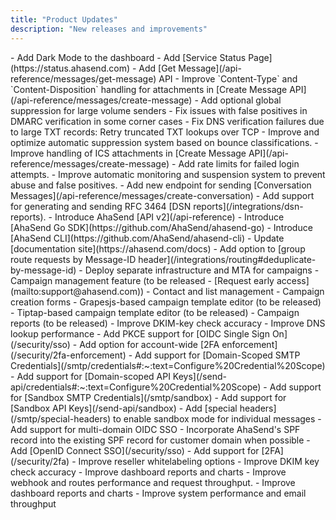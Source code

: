 ```yaml
---
title: "Product Updates"
description: "New releases and improvements"
---
```

<Update label="September 2025">
- Add Dark Mode to the dashboard
- Add [Service Status Page](https://status.ahasend.com)
- Add [Get Message](/api-reference/messages/get-message) API
- Improve `Content-Type` and `Content-Disposition` handling for attachments in [Create Message API](/api-reference/messages/create-message)
- Add optional global suppression for large volume senders
- Fix issues with false positives in DMARC verification in some corner cases
- Fix DNS verification failures due to large TXT records: Retry truncated TXT lookups over TCP
- Improve and optimize automatic suppression system based on bounce classifications.
- Improve handling of ICS attachments in [Create Message API](/api-reference/messages/create-message)
- Add rate limits for failed login attempts.
- Improve automatic monitoring and suspension system to prevent abuse and false positives.
- Add new endpoint for sending [Conversation Messages](/api-reference/messages/create-conversation)
</Update>

<Update label="August 2025">
- Add support for generating and sending RFC 3464 [DSN reports](/integrations/dsn-reports).
- Introduce AhaSend [API v2](/api-reference)
- Introduce [AhaSend Go SDK](https://github.com/AhaSend/ahasend-go)
- Introduce [AhaSend CLI](https://github.com/AhaSend/ahasend-cli)
- Update [documentation site](https://ahasend.com/docs)
</Update>

<Update label="July 2025">
- Add option to [group route requests by Message-ID header](/integrations/routing#deduplicate-by-message-id)
- Deploy separate infrastructure and MTA for campaigns
- Campaign management feature (to be released - [Request early access](mailto:support@ahasend.com))
    - Contact and list management
    - Campaign creation forms
    - Grapesjs-based campaign template editor (to be released)
    - Tiptap-based campaign template editor (to be released)
    - Campaign reports (to be released)
- Improve DKIM-key check accuracy
</Update>

<Update label="June 2025">
- Improve DNS lookup performance
- Add PKCE support for [OIDC Single Sign On](/security/sso)
- Add option for account-wide [2FA enforcement](/security/2fa-enforcement)
</Update>

<Update label="May 2025">
- Add support for [Domain-Scoped SMTP Credentials](/smtp/credentials#:~:text=Configure%20Credential%20Scope)
- Add support for [Domain-scoped API Keys](/send-api/credentials#:~:text=Configure%20Credential%20Scope)
- Add support for [Sandbox SMTP Credentials](/smtp/sandbox)
- Add support for [Sandbox API Keys](/send-api/sandbox)
- Add [special headers](/smtp/special-headers) to enable sandbox mode for individual messages
- Add support for multi-domain OIDC SSO
- Incorporate AhaSend's SPF record into the existing SPF record for customer domain when possible
</Update>

<Update label="April 2025">
- Add [OpenID Connect SSO](/security/sso)
- Add support for [2FA](/security/2fa)
- Improve reseller whitelabeling options
- Improve DKIM key check accuracy
- Improve dashboard reports and charts
</Update>

<Update label="March 2025">
- Improve webhook and routes performance and request throughput.
- Improve dashboard reports and charts
- Improve system performance and email throughput
</Update>




